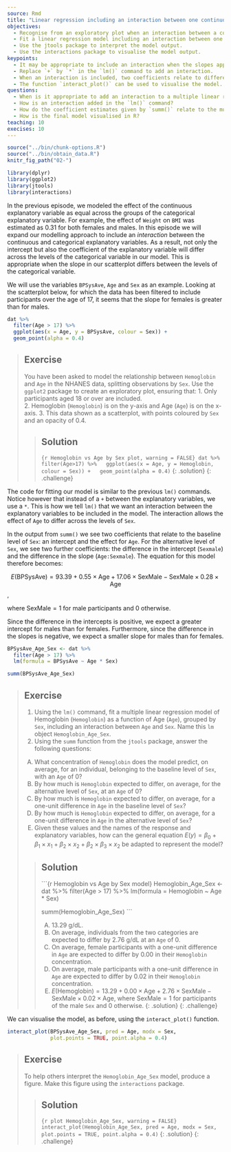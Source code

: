 ---
source: Rmd
title: "Linear regression including an interaction between one continuous and one categorical explanatory variable"
objectives:
  - Recognise from an exploratory plot when an interaction between a continuous and a categorical explanatory variable is appropriate. 
  - Fit a linear regression model including an interaction between one continuous and one categorical explanatory variable using `lm()`.
  - Use the jtools package to interpret the model output. 
  - Use the interactions package to visualise the model output.
keypoints:
  - It may be appropriate to include an interaction when the slopes appear to differ across levels of a categorical variable.
  - Replace `+` by `*` in the `lm()` command to add an interaction. 
  - When an interaction is included, two coefficients relate to differences between the two levels of a categorical variable - one relates to a difference in the intercept, the other to a difference in the slope. 
  - The function `interact_plot()` can be used to visualise the model. 
questions:
  - When is it appropriate to add an interaction to a multiple linear regression model?
  - How is an interaction added in the `lm()` command?
  - How do the coefficient estimates given by `summ()` relate to the multiple linear regression model equation?
  - How is the final model visualised in R?
teaching: 10
execises: 10
---

```{r, include=FALSE}
source("../bin/chunk-options.R")
source("../bin/obtain_data.R")
knitr_fig_path("02-")

library(dplyr)
library(ggplot2)
library(jtools)
library(interactions)
```

In the previous episode, we modeled the effect of the continuous explanatory variable as equal across the groups of the categorical explanatory variable. For example, the effect of `Weight` on `BMI` was estimated as $0.31$ for both females and males. In this episode we will expand our modelling approach to include an *interaction* between the continuous and categorical explanatory variables. As a result, not only the intercept but also the coefficient of the explanatory variable will differ across the levels of the categorical variable in our model. This is appropriate when the slope in our scatterplot differs between the levels of the categorical variable. 

We will use the variables `BPSysAve`, `Age` and `Sex` as an example. Looking at the scatterplot below, for which the data has been filtered to include participants over the age of 17, it seems that the slope for females is greater than for males.   

```{r BPSysAve by Age across Sex plot, warning = FALSE}
dat %>%
  filter(Age > 17) %>%
  ggplot(aes(x = Age, y = BPSysAve, colour = Sex)) +
  geom_point(alpha = 0.4)
```

> ## Exercise  
> You have been asked to model the relationship between `Hemoglobin`
> and `Age` in the NHANES data, splitting observations by `Sex`.
> Use the `ggplot2`
> package to create an exploratory plot, ensuring that:
> 1. Only participants aged 18 or over are included.  
> 2. Hemoglobin (`Hemoglobin`) is on the y-axis and Age (`Age`) is on the 
> x-axis.
> 3. This data shown as a scatterplot, with points coloured by 
> `Sex` and an opacity of 0.4.
>
> > ## Solution
> > 
> > ```{r Hemoglobin vs Age by Sex plot, warning = FALSE}
> > dat %>%
> >   filter(Age>17) %>%
> >   ggplot(aes(x = Age, y = Hemoglobin, colour = Sex)) +
> >   geom_point(alpha = 0.4) 
> > ```
> {: .solution}
{: .challenge}

The code for fitting our model is similar to the previous `lm()` commands. Notice however that instead of a `+` between the explanatory variables, we use a `*`. This is how we tell `lm()` that we want an interaction between the explanatory variables to be included in the model. The interaction allows the effect of `Age` to differ across the levels of `Sex`. 

In the output from `summ()` we see two coefficients that relate to the baseline level of `Sex`: an intercept and the effect for `Age`. For the alternative level of `Sex`, we see two further coefficients: the difference in the intercept (`Sexmale`) and the difference in the slope (`Age:Sexmale`). The equation for this model therefore becomes:

$$E(\text{BPSysAve}) = 93.39 + 0.55 \times \text{Age} + 17.06 \times \text{SexMale} - \text{SexMale} \times 0.28 \times \text{Age}$$,

where $\text{SexMale} = 1$ for male participants and $0$ otherwise. 

Since the difference in the intercepts is positive, we expect a greater intercept for males than for females. Furthermore, since the difference in the slopes is negative, we expect a smaller slope for males than for females.  

```{r fit BPSysAve_Age_Sex}
BPSysAve_Age_Sex <- dat %>%
  filter(Age > 17) %>%
  lm(formula = BPSysAve ~ Age * Sex)

summ(BPSysAve_Age_Sex)
```

> ## Exercise  
> 1. Using the `lm()` command, fit a multiple linear regression model of 
> Hemoglobin
> (`Hemoglobin`) as a function of Age (`Age`), grouped by `Sex`, including
> an interaction between `Age` and `Sex`.
> Name this `lm` object `Hemoglobin_Age_Sex`.  
> 2. Using the `summ` function from the `jtools` package, answer the following questions:
>   
> A) What concentration of `Hemoglobin` does the model predict, on average,
> for an individual, belonging to the baseline level of `Sex`,
> with an `Age` of 0?  
> B) By how much is `Hemoglobin` expected to differ, on average, for
> the alternative level of `Sex`, at an `Age` of 0?  
> C) By how much is `Hemoglobin` expected to differ, on average, for
> a one-unit difference in `Age` in the baseline level of `Sex`?  
> D) By how much is `Hemoglobin` expected to differ, on average, for
> a one-unit difference in `Age` in the alternative level of `Sex`?  
> E) Given these values and the names of the response and explanatory
> variables, how can the general equation $E(y) = \beta_0 + {\beta}_1 
> \times x_1 + {\beta}_2 \times x_2 + {\beta}_2 \times {\beta}_3 \times x_2$ be adapted to represent the model? 
>
> > ## Solution
> > 
> > ```{r Hemoglobin vs Age by Sex model}
> > Hemoglobin_Age_Sex <- dat %>%
> >   filter(Age > 17) %>%
> >   lm(formula = Hemoglobin ~ Age * Sex)
> > 
> > summ(Hemoglobin_Age_Sex)
> > ```
> > 
> > A) 13.29 g/dL.    
> > B) On average, individuals from the two categories are expected to differ
> > by 2.76 g/dL at an `Age` of 0.    
> > C) On average, female participants with a one-unit difference in `Age` 
> > are expected to differ by 0.00 in their `Hemoglobin` concentration.  
> > D) On average, male participants with a one-unit difference in `Age` 
> > are expected to differ by 0.02 in their `Hemoglobin` concentration.   
> > E) $E(\text{Hemoglobin}) = 13.29 + 0.00 \times \text{Age} + 2.76 \times \text{SexMale} - \text{SexMale} \times 0.02 \times \text{Age}$, where $\text{SexMale} = 1$ for participants of the male `Sex` and $0$ otherwise.
> {: .solution}
{: .challenge}

We can visualise the model, as before, using the `interact_plot()` function.

```{r visualise BPSYSAve_Age_Sex}
interact_plot(BPSysAve_Age_Sex, pred = Age, modx = Sex,
              plot.points = TRUE, point.alpha = 0.4)
```

> ## Exercise  
> To help others interpret the `Hemoglobin_Age_Sex` model, produce a figure. 
> Make this figure using the `interactions` package.
>
> > ## Solution
> > ```{r plot Hemoglobin_Age_Sex, warning = FALSE}
> > interact_plot(Hemoglobin_Age_Sex, pred = Age, modx = Sex, 
> >               plot.points = TRUE, point.alpha = 0.4)
> > ```
> {: .solution}
{: .challenge}






